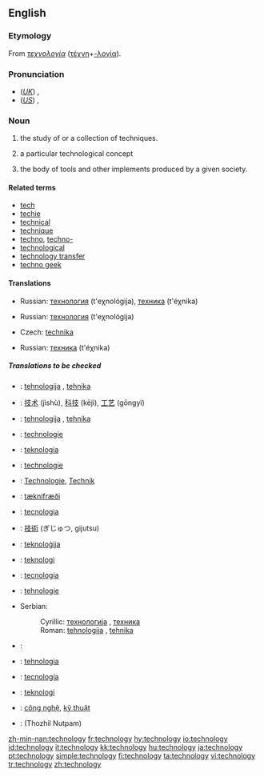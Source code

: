 ==English==

===Etymology===
From {{Gr.}} ''[[τεχνολογία]]'' ([[τέχνη]]+[[-λογία]]).

===Pronunciation===
*(''[[Received Pronunciation|UK]]'') {{IPA|/tɛkˈnɒlədʒi/}}, {{SAMPA|/tEk"nQl@dZi/}}
*(''[[General American|US]]'') {{IPA|/tɛkˈnɑlədʒi/}}, {{SAMPA|/tEk"nAl@dZi/}}

===Noun===
{{en-noun|technologies|-}}
{{wikipedia}}
# {{uncountable}} the study of or a collection of techniques.
# {{countable}} a particular technological concept
# the body of tools and other implements produced by a given society.

====Related terms====
*[[tech]]
*[[techie]]
*[[technical]]
*[[technique]]
*[[techno]], [[techno-]]
*[[technological]]
*[[technology transfer]]
*[[techno geek]]

====Translations====
{{trans-top|the study of or a collection of techniques}}
{{trans-mid}}
*Russian: [[технология]] (t'eχnológija), [[техника]] (t'éχnika)
{{trans-bottom}}

{{trans-top|a particular technological concept}}
{{trans-mid}}
*Russian: [[технология]] (t'eχnológija)
{{trans-bottom}}

{{trans-top|body of tools}}
*Czech: [[technika]] {{f}}
{{trans-mid}}
*Russian: [[техника]] (t'éχnika)
{{trans-bottom}}
=====Translations to be checked=====
{{checktrans}}

*{{ttbc|Bosnian}}: [[tehnologija]] {{f}}, [[tehnika]] {{f}}
*{{ttbc|Chinese}}: [[技术]] (jìshù), [[科技]] (kējì), [[工艺]] (gōngyì)
*{{ttbc|Croatian}}: [[tehnologija]] {{f}}, [[tehnika]] {{f}}
*{{ttbc|Dutch}}: [[technologie]]
*{{ttbc|Finnish}}: [[teknologia]]
*{{ttbc|French}}: [[technologie]] {{f}}
*{{ttbc|German}}: [[Technologie]], [[Technik]]
*{{ttbc|Icelandic}}: [[tæknifræði]] {{f}} 
*{{ttbc|Italian}}: [[tecnologia]] {{f}}
*{{ttbc|Japanese}}: [[技術]] (ぎじゅつ, gijutsu)
*{{ttbc|Maltese}}: [[teknoloġija]]
*{{ttbc|Norwegian}}: [[teknologi]]

*{{ttbc|Portuguese}}: [[tecnologia]] {{f}}
*{{ttbc|Romanian}}: [[tehnologie]]
*Serbian:
*:Cyrillic: [[технологија]] {{f}}, [[техника]] {{f}}
*:Roman: [[tehnologija]] {{f}}, [[tehnika]] {{f}}
*{{ttbc|Sindhi}}: {{SDchar|[[ٽيڪنيڀياس|ٽيڪِنِيڀِياسُ]]}}
*{{ttbc|Slovio}}: [[tehnologia]]
*{{ttbc|Spanish}}: [[tecnología]] {{f}}
*{{ttbc|Swedish}}: [[teknologi]] {{c}}
*{{ttbc|Vietnamese}}: [[công nghệ]], [[kỹ thuật]]
*{{ttbc|Tamil}}: (Thozhil Nutpam)


[[zh-min-nan:technology]]
[[fr:technology]]
[[hy:technology]]
[[io:technology]]
[[id:technology]]
[[it:technology]]
[[kk:technology]]
[[hu:technology]]
[[ja:technology]]
[[pt:technology]]
[[simple:technology]]
[[fi:technology]]
[[ta:technology]]
[[vi:technology]]
[[tr:technology]]
[[zh:technology]]